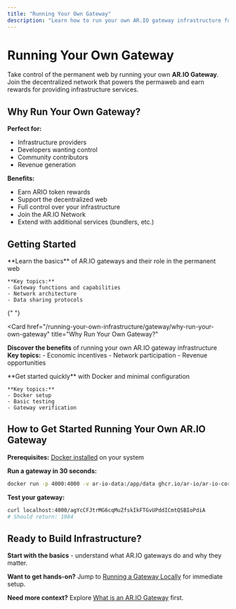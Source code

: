 ```yaml
---
title: "Running Your Own Gateway"
description: "Learn how to run your own AR.IO gateway infrastructure for the permanent web"
---
```


# Running Your Own Gateway

Take control of the permanent web by running your own **AR.IO Gateway**. Join the decentralized network that powers the permaweb and earn rewards for providing infrastructure services.

## Why Run Your Own Gateway?

**Perfect for:**

- Infrastructure providers
- Developers wanting control
- Community contributors
- Revenue generation

**Benefits:**

- Earn ARIO token rewards
- Support the decentralized web
- Full control over your infrastructure
- Join the AR.IO Network
- Extend with additional services (bundlers, etc.)

## Getting Started

<Cards>
  <Card href="/running-your-own-infrastructure/gateway/what-is-an-ar-io-gateway" title="What is an AR.IO Gateway?">
    **Learn the basics** of AR.IO gateways and their role in the permanent web
    
    **Key topics:**
    - Gateway functions and capabilities
    - Network architecture
    - Data sharing protocols
  </Card>

{" "}

<Card
  href="/running-your-own-infrastructure/gateway/why-run-your-own-gateway"
  title="Why Run Your Own Gateway?"
>
  **Discover the benefits** of running your own AR.IO gateway infrastructure
  **Key topics:** - Economic incentives - Network participation - Revenue
  opportunities
</Card>

  <Card href="/running-your-own-infrastructure/gateway/running-a-gateway-locally" title="Running a Gateway Locally">
    **Get started quickly** with Docker and minimal configuration
    
    **Key topics:**
    - Docker setup
    - Basic testing
    - Gateway verification
  </Card>
</Cards>

## How to Get Started Running Your Own AR.IO Gateway

**Prerequisites:** [Docker installed](https://docs.docker.com/engine/install/) on your system

**Run a gateway in 30 seconds:**

```bash
docker run -p 4000:4000 -v ar-io-data:/app/data ghcr.io/ar-io/ar-io-core:latest
```

**Test your gateway:**

```bash
curl localhost:4000/agYcCFJtrMG6cqMuZfskIkFTGvUPddICmtQSBIoPdiA
# Should return: 1984
```

## Ready to Build Infrastructure?

**Start with the basics** - understand what AR.IO gateways do and why they matter.

**Want to get hands-on?** Jump to [Running a Gateway Locally](/running-your-own-infrastructure/gateway/running-a-gateway-locally) for immediate setup.

**Need more context?** Explore [What is an AR.IO Gateway](/running-your-own-infrastructure/gateway/what-is-an-ar-io-gateway) first.
